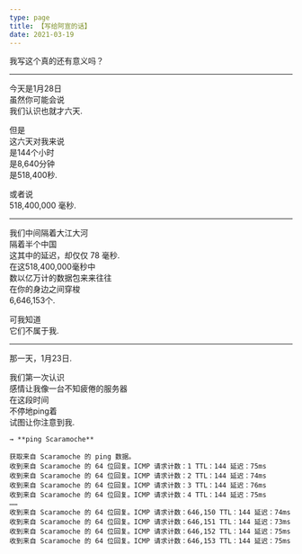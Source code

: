 ```yaml
---
type: page
title: 【写给阿宣的话】
date: 2021-03-19
---
```

  
我写这个真的还有意义吗？  

---

今天是1月28日  
虽然你可能会说  
我们认识也就才六天.  

但是  
这六天对我来说  
是144个小时  
是8,640分钟  
是518,400秒.  

或者说  
518,400,000 毫秒.  

---

我们中间隔着大江大河  
隔着半个中国  
这其中的延迟，却仅仅 78 毫秒.  
在这518,400,000毫秒中  
数以亿万计的数据包来来往往  
在你的身边之间穿梭  
6,646,153个. 

可我知道   
它们不属于我.  

---

那一天，1月23日.

我们第一次认识  
感情让我像一台不知疲倦的服务器  
在这段时间  
不停地ping着  
试图让你注意到我.  
  
  
```
→ **ping Scaramoche**  
  
获取来自 Scaramoche 的 ping 数据。  
收到来自 Scaramoche 的 64 位回复。ICMP 请求计数：1 TTL：144 延迟：75ms  
收到来自 Scaramoche 的 64 位回复。ICMP 请求计数：2 TTL：144 延迟：74ms  
收到来自 Scaramoche 的 64 位回复。ICMP 请求计数：3 TTL：144 延迟：76ms  
收到来自 Scaramoche 的 64 位回复。ICMP 请求计数：4 TTL：144 延迟：75ms  
……  
收到来自 Scaramoche 的 64 位回复。ICMP 请求计数：646,150 TTL：144 延迟：74ms  
收到来自 Scaramoche 的 64 位回复。ICMP 请求计数：646,151 TTL：144 延迟：73ms  
收到来自 Scaramoche 的 64 位回复。ICMP 请求计数：646,152 TTL：144 延迟：75ms  
收到来自 Scaramoche 的 64 位回复。ICMP 请求计数：646,153 TTL：144 延迟：75ms  
```

